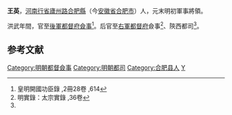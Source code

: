{{Otheruses|王英|other=同名或類似名的其它條目描述}}
'''王英'''，[[河南行省|河南行省]][[廬州路|廬州路]][[合肥縣|合肥縣]]（今[[安徽省|安徽省]][[合肥市|合肥市]]）人，元末明初軍事將領。

洪武年間，官至[[後軍都督府|後軍都督府]][[僉事|僉事]]<ref>皇明開國功臣錄 ,2冊28卷 ,614</ref>。后官至[[右軍都督府|右軍都督府]]僉事<ref name="#1">明實錄：太宗實錄 ,36卷</ref>、陝西都司<ref name="#1"/>。

==参考文献==
{{reflist}}
{{明朝官员小作品}}

[[Category:明朝都督僉事|Category:明朝都督僉事]]
[[Category:明朝都司|Category:明朝都司]]
[[Category:合肥县人|Category:合肥县人]]
[[Category:王姓|Y]]